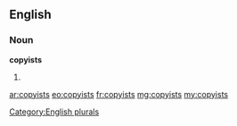 ==English==

===Noun===
'''copyists'''

# {{plural of|copyist}}

[[Category:English plurals]]

[[ar:copyists]]
[[eo:copyists]]
[[fr:copyists]]
[[mg:copyists]]
[[my:copyists]]